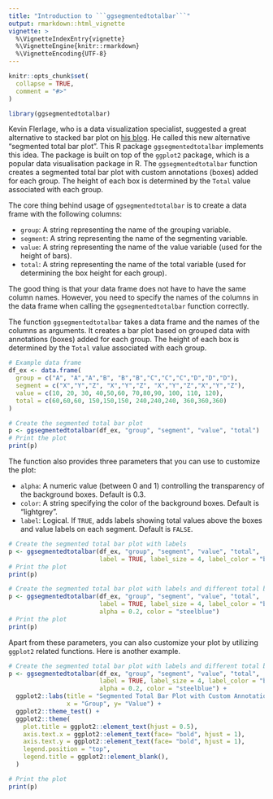 ```yaml
---
title: "Introduction to ```ggsegmentedtotalbar```"
output: rmarkdown::html_vignette
vignette: >
  %\VignetteIndexEntry{vignette}
  %\VignetteEngine{knitr::rmarkdown}
  %\VignetteEncoding{UTF-8}
---
```


```r
knitr::opts_chunk$set(
  collapse = TRUE,
  comment = "#>"
)
```

```r
library(ggsegmentedtotalbar)
```

Kevin Flerlage, who is a data visualization specialist, suggested a great alternative to stacked bar plot on [his blog](https://www.flerlagetwins.com/2025/04/the-best-alternative-to-stacked-bar.html). He called this new alternative "segmented total bar plot". This R package `ggsegmentedtotalbar` implements this idea. The package is built on top of the `ggplot2` package, which is a popular data visualisation package in R. The `ggsegmentedtotalbar` function creates a segmented total bar plot with custom annotations (boxes) added for each group. The height of each box is determined by the `Total` value associated with each group.

The core thing behind usage of `ggsegmentedtotalbar` is to create a data frame with the following columns:
  
- `group`: A string representing the name of the grouping variable.
- `segment`: A string representing the name of the segmenting variable.
- `value`: A string representing the name of the value variable (used for the height of bars).
- `total`: A string representing the name of the total variable (used for determining the box height for each group).

The good thing is that your data frame does not have to have the same column names. However, you need to specify the names of the columns in the data frame when calling the `ggsegmentedtotalbar` function correctly.

The function `ggsegmentedtotalbar` takes a data frame and the names of the columns as arguments. It creates a bar plot based on grouped data with annotations (boxes) added for each group. The height of each box is determined by the `Total` value associated with each group.

```r
# Example data frame
df_ex <- data.frame(
  group = c("A", "A","A","B", "B","B","C","C","C","D","D","D"),
  segment = c("X","Y","Z", "X","Y","Z", "X","Y","Z","X","Y","Z"),
  value = c(10, 20, 30, 40,50,60, 70,80,90, 100, 110, 120),
  total = c(60,60,60, 150,150,150, 240,240,240, 360,360,360)
)
```


```r
# Create the segmented total bar plot
p <- ggsegmentedtotalbar(df_ex, "group", "segment", "value", "total")
# Print the plot
print(p)
```

The function also provides three parameters that you can use to customize the plot:
  
- `alpha`: A numeric value (between 0 and 1) controlling the transparency of the background boxes. Default is 0.3.
- `color`: A string specifying the color of the background boxes. Default is "lightgrey".
- `label`: Logical. If `TRUE`, adds labels showing total values above the boxes and value labels on each segment. Default is `FALSE`.

```r
# Create the segmented total bar plot with labels
p <- ggsegmentedtotalbar(df_ex, "group", "segment", "value", "total",
                         label = TRUE, label_size = 4, label_color = "black")
# Print the plot
print(p)
```

```r
# Create the segmented total bar plot with labels and different total box. 
p <- ggsegmentedtotalbar(df_ex, "group", "segment", "value", "total",
                         label = TRUE, label_size = 4, label_color = "black",
                         alpha = 0.2, color = "steelblue")
# Print the plot
print(p)
```

Apart from these parameters, you can also customize your plot by utilizing ```ggplot2``` related functions. Here is another example. 

```r
# Create the segmented total bar plot with labels and different total box.
p <- ggsegmentedtotalbar(df_ex, "group", "segment", "value", "total",
                         label = TRUE, label_size = 4, label_color = "black",
                         alpha = 0.2, color = "steelblue") +
  ggplot2::labs(title = "Segmented Total Bar Plot with Custom Annotations",
                x = "Group", y= "Value") +
  ggplot2::theme_test() +
  ggplot2::theme(
    plot.title = ggplot2::element_text(hjust = 0.5),
    axis.text.x = ggplot2::element_text(face= "bold", hjust = 1),
    axis.text.y = ggplot2::element_text(face= "bold", hjust = 1),
    legend.position = "top",
    legend.title = ggplot2::element_blank(),
  )

# Print the plot
print(p)
```

